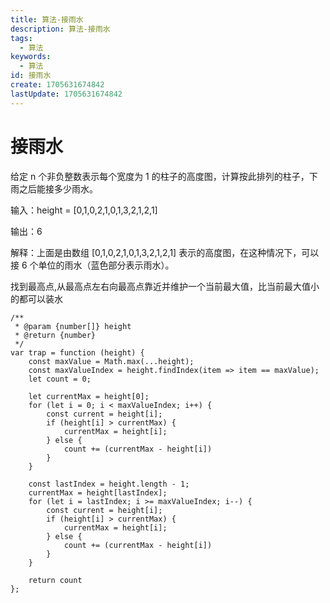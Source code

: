 ```yaml
---
title: 算法-接雨水
description: 算法-接雨水
tags:
  - 算法
keywords:
  - 算法
id: 接雨水
create: 1705631674842
lastUpdate: 1705631674842
---
```


# 接雨水

给定 n 个非负整数表示每个宽度为 1 的柱子的高度图，计算按此排列的柱子，下雨之后能接多少雨水。

输入：height = [0,1,0,2,1,0,1,3,2,1,2,1]

输出：6

解释：上面是由数组 [0,1,0,2,1,0,1,3,2,1,2,1] 表示的高度图，在这种情况下，可以接 6 个单位的雨水（蓝色部分表示雨水）。 

找到最高点,从最高点左右向最高点靠近并维护一个当前最大值，比当前最大值小的都可以装水
```js:接雨水
/**
 * @param {number[]} height
 * @return {number}
 */
var trap = function (height) {
    const maxValue = Math.max(...height);
    const maxValueIndex = height.findIndex(item => item == maxValue);
    let count = 0;

    let currentMax = height[0];
    for (let i = 0; i < maxValueIndex; i++) {
        const current = height[i];
        if (height[i] > currentMax) {
            currentMax = height[i];
        } else {
            count += (currentMax - height[i])
        }
    }

    const lastIndex = height.length - 1;
    currentMax = height[lastIndex];
    for (let i = lastIndex; i >= maxValueIndex; i--) {
        const current = height[i];
        if (height[i] > currentMax) {
            currentMax = height[i];
        } else {
            count += (currentMax - height[i])
        }
    }

    return count
};
```
